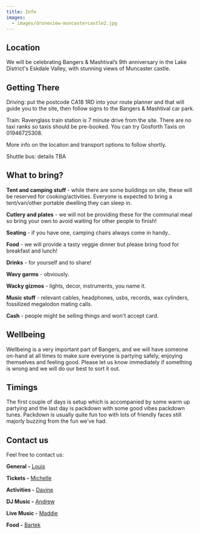 ```yaml
---
title: Info
images:
  - images/droneview-muncastercastle2.jpg
---
```

## Location

We will be celebrating Bangers & Mashtival’s 9th anniversary in the Lake District's Eskdale Valley, with stunning views of Muncaster castle.

## Getting There

Driving: put the postcode CA18 1RD into your route planner and that will guide you to the site, then follow signs to the Bangers & Mashtival car park. 

T﻿rain: Ravenglass train station is 7 minute drive from the site. There are no taxi ranks so taxis should be pre-booked. You can try Gosforth Taxis on 01946725308. 

More info on the location and transport options to follow shortly. 

S﻿huttle bus: details TBA

## What to bring?

**Tent and camping stuff** - while there are some buildings on site, these will be reserved for cooking/activities. Everyone is expected to bring a tent/van/other portable dwelling they can sleep in.

**Cutlery and plates** - we will not be providing these for the communal meal so bring your own to avoid waiting for other people to finish!

**Seating** - if you have one, camping chairs always come in handy..

**Food** - we will provide a tasty veggie dinner but please bring food for breakfast and lunch!

**Drinks** - for yourself and to share!

**Wavy garms** - obviously.

**Wacky gizmos** - lights, decor, instruments, you name it. 

**Music stuff** - relevant cables, headphones, usbs, records, wax cylinders, fossilized megalodon mating calls.

**Cash** - people might be selling things and won't accept card.

## Wellbeing

Wellbeing is a very important part of Bangers, and we will have someone on-hand at all times to make sure everyone is partying safely, enjoying themselves and feeling good. Please let us know immediately if something is wrong and we will do our best to sort it out.

## Timings

The first couple of days is setup which is accompanied by some warm up partying and the last day is packdown with some good vibes packdown tunes. Packdown is usually quite fun too with lots of friendly faces still majorly buzzing from the fun we’ve had.

## Contact us

Feel free to contact us:

**General -** [Louis](https://www.facebook.com/louischaman/)

**Tickets -** [Michelle](https://www.facebook.com/michmichmichmichmichmich)

**Activities -** [Davine](https://www.facebook.com/intergalacticspacekitten)

**DJ Music -** [Andrew](https://www.instagram.com/ac1dvicious303/)

**Live Music -** [Maddie](https://www.facebook.com/maddie.purefoy)

**Food -** [Bartek](https://www.facebook.com/bartek.dziamski.7)